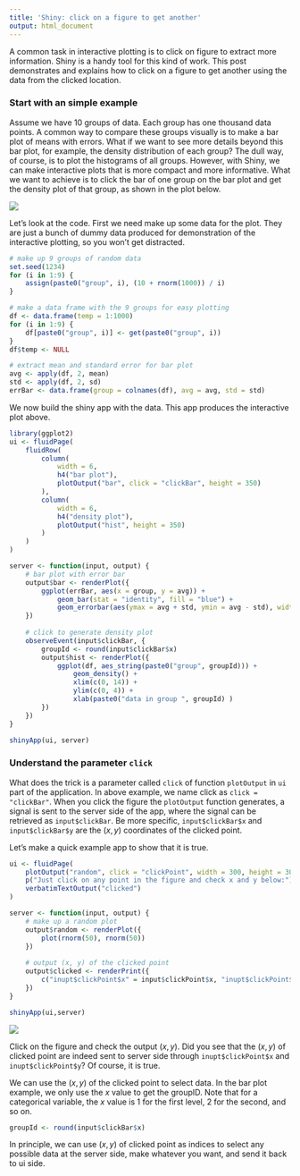 ```yaml
---
title: 'Shiny: click on a figure to get another'
output: html_document
---
```

A common task in interactive plotting is to click on figure to extract more information. Shiny is a handy tool for this kind of work. This post demonstrates and explains how to click on a figure to get another using the data from the clicked location. 

### Start with an simple example
Assume we have 10 groups of data. Each group has one thousand data points. A common way to compare these groups visually is to make a bar plot of means with errors. What if we want to see more details beyond this bar plot, for example, the density distribution of each group? The dull way, of course, is to plot the histograms of all groups. However, with Shiny, we can make interactive plots that is more compact and more informative. What we want to achieve is to click the bar of one group on the bar plot and get the density plot of that group, as shown in the plot below.

![](gif/click_to_get_figure.gif)

Let's look at the code. First we need make up some data for the plot. They are just a bunch of dummy data produced for demonstration of the interactive plotting, so you won't get distracted.

```r
# make up 9 groups of random data
set.seed(1234)
for (i in 1:9) {
    assign(paste0("group", i), (10 + rnorm(1000)) / i)
}

# make a data frame with the 9 groups for easy plotting
df <- data.frame(temp = 1:1000)
for (i in 1:9) {
    df[paste0("group", i)] <- get(paste0("group", i))
}
df$temp <- NULL

# extract mean and standard error for bar plot
avg <- apply(df, 2, mean)
std <- apply(df, 2, sd)
errBar <- data.frame(group = colnames(df), avg = avg, std = std)
```

We now build the shiny app with the data. This app produces the interactive plot above.
```r
library(ggplot2)
ui <- fluidPage(
    fluidRow(
        column(
            width = 6,
            h4("bar plot"),
            plotOutput("bar", click = "clickBar", height = 350)
        ),
        column(
            width = 6,
            h4("density plot"),
            plotOutput("hist", height = 350)
        )
    )
)

server <- function(input, output) {
    # bar plot with error bar
    output$bar <- renderPlot({
        ggplot(errBar, aes(x = group, y = avg)) + 
            geom_bar(stat = "identity", fill = "blue") + 
            geom_errorbar(aes(ymax = avg + std, ymin = avg - std), width = 0.25)
    })
    
    # click to generate density plot
    observeEvent(input$clickBar, {
        groupId <- round(input$clickBar$x)
        output$hist <- renderPlot({
            ggplot(df, aes_string(paste0("group", groupId))) +
                geom_density() +
                xlim(c(0, 14)) +
                ylim(c(0, 4)) +
                xlab(paste0("data in group ", groupId) )
        })
    })
}

shinyApp(ui, server)
```


### Understand the parameter ``click``
What does the trick is a parameter called ``click`` of function ``plotOutput`` in ``ui`` part of the application. In above example, we name click as ``click = "clickBar"``. When you click the figure the ``plotOutput`` function generates, a signal is sent to the server side of the app, where the signal can be retrieved as ``input$clickBar``. Be more specific, ``input$clickBar$x`` and ``input$clickBar$y`` are the $(x, y)$ coordinates of the clicked point. 

Let's make a quick example app to show that it is true.
```r
ui <- fluidPage(
    plotOutput("random", click = "clickPoint", width = 300, height = 300),
    p("Just click on any point in the figure and check x and y below:"),
    verbatimTextOutput("clicked")
)

server <- function(input, output) {
    # make up a random plot
    output$random <- renderPlot({
        plot(rnorm(50), rnorm(50))
    })
    
    # output (x, y) of the clicked point
    output$clicked <- renderPrint({
        c("inupt$clickPoint$x" = input$clickPoint$x, "inupt$clickPoint$y" = input$clickPoint$y)
    })
}

shinyApp(ui,server)
```

![](gif/click_position.gif)



Click on the figure and check the output $(x, y)$. Did you see that the $(x, y)$ of clicked point are indeed sent to server side through ``inupt$clickPoint$x`` and ``inupt$clickPoint$y``? Of course, it is true. 

We can use the $(x, y)$ of the clicked point to select data. In the bar plot example, we only use the $x$ value to get the groupID. Note that for a categorical variable, the $x$ value is 1 for the first level, 2 for the second, and so on. 
```r
groupId <- round(input$clickBar$x)
```

In principle, we can use $(x, y)$ of clicked point as indices to select any possible data at the server side, make whatever you want, and send it back to ui side.

